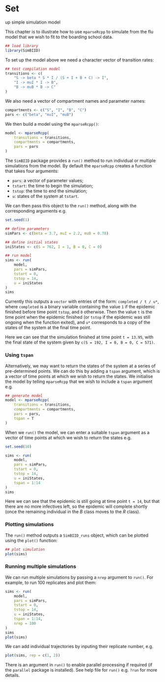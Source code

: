 # Set
up simple simulation model

This chapter is to illustrate how to use `mparseRcpp` to simulate from the flu model that we wish to fit to the boarding school data.

```r
## load library
library(SimBIID)
```

To set up the model above we need a character vector of transition rates:

```r
## test compilation model
transitions <- c(
    "S -> beta * S * I / (S + I + B + C) -> I", 
    "I -> muI * I -> B", 
    "B -> muB * B -> C"
)
```

We also need a vector of compartment names and parameter names:

```r
compartments <- c("S", "I", "B", "C")
pars <- c("beta", "muI", "muB")
```

We then build a model using the `mparseRcpp()`:

```r
model <- mparseRcpp(
    transitions = transitions, 
    compartments = compartments,
    pars = pars
)
```

The `SimBIID` package provides a `run()` method to run individual or multiple simulations from the model. By default the `mparseRcpp` creates a function that takes four arguments:

* `pars`: a vector of parameter values;
* `tstart`: the time to begin the simulation;
* `tstop`: the time to end the simulation;
* `u`: states of the system at `tstart`.

We can then pass this object to the `run()` method, along with the corresponding arguments e.g.

```r
set.seed(1)
```

```r
## define parameters
simPars <- c(beta = 3.7, muI = 2.2, muB = 0.78)

## define initial states
iniStates <- c(S = 762, I = 1, B = 0, C = 0)

## run model
sims <- run(
    model,
    pars = simPars,
    tstart = 0,
    tstop = 14,
    u = iniStates
)
sims
```

Currently this outputs a `vector` with entries of the form: `completed / t / u*`, where `completed` is a binary variable containing the value `1` if the epidemic finished before time point `tstop`, and `0` otherwise. Then the value `t` is the time point when the epidemic finished (or `tstop` if the epidemic was still ongoing when the function exited), and `u*` corresponds to a copy of the states of the system at the final time point.

Here we can see that the simulation finished at time point `t = 13.95`, with the final state of the system given by `c(S = 192, I = 0, B = 0, C = 571)`.

### Using `tspan`

Alternatively, we may want to return the states of the system at a series of pre-determined points. We can do this by adding a `tspan` argument, which is a vector of time points at which we wish to return the states. We initialise the model by telling `mparseRcpp` that we wish to include a `tspan` argument e.g.

```r
## generate model
model <- mparseRcpp(
    transitions = transitions, 
    compartments = compartments,
    pars = pars,
    tspan = T
)
```

When we `run()` the model, we can enter a suitable `tspan` argument as a vector of time points at which we wish to return the states e.g.

```r
set.seed(10)
```

```r
sims <- run(
    model,
    pars = simPars,
    tstart = 0,
    tstop = 14,
    u = iniStates,
    tspan = 1:14
)
sims
```

Here we can see that the epidemic is still going at time point `t = 14`, but that there are no more infectives left, so the epidemic will complete shortly (once the remaining individual in the $B$ class moves to the $R$ class).

### Plotting simulations

The `run()` method outputs a `SimBIID_runs` object, which can be plotted using the `plot()` function:

```r
## plot simulation
plot(sims)
```

### Running multiple simulations

We can run multiple simulations by passing a `nrep` argument to `run()`. For example, to run 100 replicates and plot them:

```r
sims <- run(
    model,
    pars = simPars,
    tstart = 0,
    tstop = 14,
    u = iniStates,
    tspan = 1:14,
    nrep = 100
)
sims
plot(sims)
```

We can add individual trajectories by inputing their replicate number, e.g.

```r
plot(sims, rep = c(1, 2))
```

There is an argument in `run()` to enable parallel processing if required (if the `parallel` package is installed). See help file for `run()` e.g. `?run` for more details.
